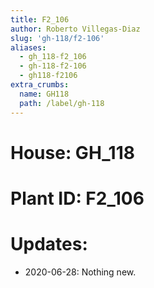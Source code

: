 ```yaml
---
title: F2_106
author: Roberto Villegas-Diaz
slug: 'gh-118/f2-106'
aliases:
  - gh_118-f2_106
  - gh-118-f2-106
  - gh118-f2106
extra_crumbs:
  name: GH118
  path: /label/gh-118
---
```


# **House**: GH_118
# **Plant ID**: F2_106
# **Updates**: 
 - 2020-06-28: Nothing new.
